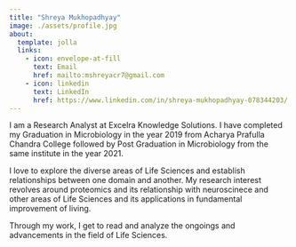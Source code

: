 ```yaml
---
title: "Shreya Mukhopadhyay"
image: ./assets/profile.jpg
about:
  template: jolla
  links:
    - icon: envelope-at-fill
      text: Email
      href: mailto:mshreyacr7@gmail.com
    - icon: linkedin
      text: LinkedIn
      href: https://www.linkedin.com/in/shreya-mukhopadhyay-078344203/
---
```


I am a Research Analyst at Excelra Knowledge Solutions. I have completed my Graduation in Microbiology in the year 2019 from Acharya Prafulla Chandra College followed by Post Graduation in Microbiology from the same institute in the year 2021.

I love to explore the diverse areas of Life Sciences and establish relationships between one domain and another. My research interest revolves around proteomics and its relationship with neuroscinece and other areas of Life Sciences and its applications in fundamental improvement of living.

Through my work, I get to read and analyze the ongoings and advancements in the field of Life Sciences.

